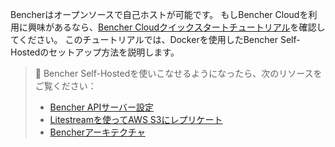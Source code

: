 Bencherはオープンソースで自己ホストが可能です。
もしBencher Cloudを利用に興味があるなら、[Bencher Cloudクイックスタートチュートリアル](/ja/docs/tutorial/quick-start/)を確認してください。
このチュートリアルでは、Dockerを使用したBencher Self-Hostedのセットアップ方法を説明します。

> 🐰 Bencher Self-Hostedを使いこなせるようになったら、次のリソースをご覧ください：
> - [Bencher APIサーバー設定](/ja/docs/reference/server-config/)
> - [Litestreamを使ってAWS S3にレプリケート](https://litestream.io/guides/s3/)
> - [Bencherアーキテクチャ](/ja/docs/reference/architecture/)